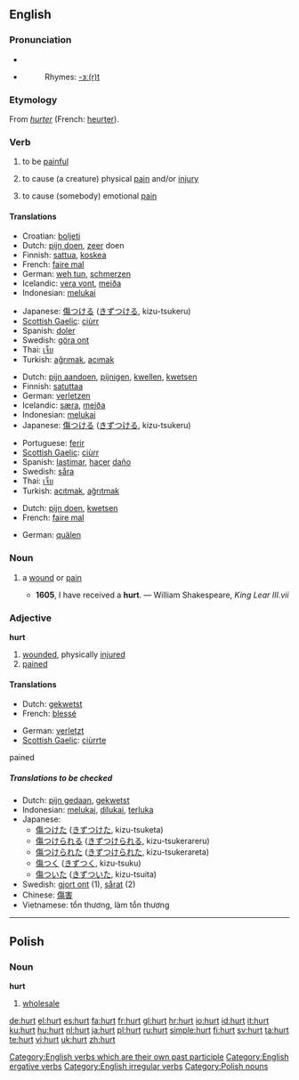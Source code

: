 {{wikipedia|dab=Hurt}}
==English==

===Pronunciation===
* {{IPA|/hɜɻt/}}
* {{audio|en-us-hurt.ogg|Audio (US)}}
*: Rhymes: [[Rhymes:English:-ɜː(r)t|-ɜː(r)t]]

===Etymology===
From {{OF.}} ''[[hurter]]'' (French: [[heurter]]).

===Verb===
{{en-verb|hurts|hurting|hurt}}

# {{intransitive}} to be [[painful]]
# {{transitive}} to cause (a creature) physical [[pain]] and/or [[injury]]
# {{transitive}} to cause (somebody) emotional [[pain]]

====Translations====
{{trans-top|to be painful}}
* Croatian: [[boljeti]]
* Dutch: [[pijn doen]], [[zeer]] doen
* Finnish: [[sattua]], [[koskea]]
* French: [[faire mal]]
* German: [[weh tun]], [[schmerzen]]
* Icelandic: [[vera vont]], [[meiða]]
* Indonesian: [[luka|melukai]]
{{trans-mid}}
* Japanese: [[傷つける]] ([[きずつける]], kizu-tsukeru)
* [[Scottish Gaelic]]: [[ciùrr]]
* Spanish: [[doler]]
* Swedish: [[göra ont]]
* Thai: [[เจ็บ]]
* Turkish: [[ağrımak]], [[acımak]]
{{trans-bottom}}

{{trans-top|to cause physical pain}}
* Dutch: [[pijn aandoen]], [[pijnigen]], [[kwellen]], [[kwetsen]]
* Finnish: [[satuttaa]]
* German: [[verletzen]]
* Icelandic: [[særa]], [[meiða]]
* Indonesian: [[luka|melukai]]
* Japanese: [[傷つける]] ([[きずつける]], kizu-tsukeru)
{{trans-mid}}
* Portuguese: [[ferir]]
* [[Scottish Gaelic]]: [[ciùrr]]
* Spanish: [[lastimar]], [[hacer]] [[daño]]
* Swedish: [[såra]]
* Thai: [[เจ็บ]]
* Turkish: [[acıtmak]], [[ağrıtmak]]
{{trans-bottom}}

{{trans-top|to cause emotional pain}}
* Dutch: [[pijn doen]], [[kwetsen]]
* French: [[faire mal]]
{{trans-mid}}
* German: [[quälen]]
{{trans-bottom}}

[[Category:English verbs which are their own past participle]]

===Noun===
{{en-noun}}

# {{archaic}} a [[wound]] or [[pain]]
#* '''1605''', I have received a '''hurt'''. — William Shakespeare, ''King Lear III.vii''

===Adjective===
'''hurt'''

# [[wounded]], physically [[injured]]
# [[pained]]

====Translations====
{{trans-top|wounded, injured}}
* Dutch: [[gekwetst]]
* French: [[blessé]]
{{trans-mid}}
* German: [[verletzt]]
* [[Scottish Gaelic]]: [[ciùrrte]]
{{trans-bottom}}

;pained

=====Translations to be checked=====
* Dutch: [[pijn gedaan]], [[gekwetst]]
* Indonesian: [[luka|melukai]], [[luka|dilukai]], [[luka|terluka]]
* Japanese:
** [[傷つけた]] ([[きずつけた]], kizu-tsuketa)
** [[傷つけられる]] ([[きずつけられる]], kizu-tsukerareru)
** [[傷つけられた]] ([[きずつけられた]], kizu-tsukerareta)
** [[傷つく]] ([[きずつく]], kizu-tsuku)
** [[傷ついた]] ([[きずついた]], kizu-tsuita)
* Swedish: [[gjort ont]] (1), [[sårat]] (2)
* Chinese: [[傷害]]
* Vietnamese: tổn thương, làm tổn thương

[[Category:English ergative verbs]]
[[Category:English irregular verbs]]

----

==Polish==

===Noun===
'''hurt'''

# [[wholesale]]

[[Category:Polish nouns]]

[[de:hurt]]
[[el:hurt]]
[[es:hurt]]
[[fa:hurt]]
[[fr:hurt]]
[[gl:hurt]]
[[hr:hurt]]
[[io:hurt]]
[[id:hurt]]
[[it:hurt]]
[[ku:hurt]]
[[hu:hurt]]
[[nl:hurt]]
[[ja:hurt]]
[[pl:hurt]]
[[ru:hurt]]
[[simple:hurt]]
[[fi:hurt]]
[[sv:hurt]]
[[ta:hurt]]
[[te:hurt]]
[[vi:hurt]]
[[uk:hurt]]
[[zh:hurt]]